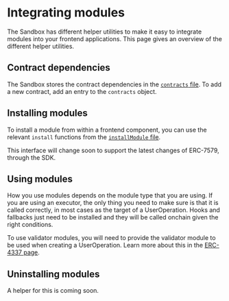 
# Integrating modules

The Sandbox has different helper utilities to make it easy to integrate modules into your frontend applications. This page gives an overview of the different helper utilities.

## Contract dependencies

The Sandbox stores the contract dependencies in the [`contracts` file](https://github.com/rhinestonewtf/sandbox/blob/main/src/constants/contracts.ts). To add a new contract, add an entry to the `contracts` object.

## Installing modules

To install a module from within a frontend component, you can use the relevant `install` functions from the [`installModule` file](https://github.com/rhinestonewtf/sandbox/blob/main/src/domains/Account/api/installModule.ts).

<Callout type="warning">
  This interface will change soon to support the latest changes of ERC-7579,
  through the SDK.
</Callout>

## Using modules

How you use modules depends on the module type that you are using. If you are using an executor, the only thing you need to make sure is that it is called correctly, in most cases as the target of a UserOperation. Hooks and fallbacks just need to be installed and they will be called onchain given the right conditions.

To use validator modules, you will need to provide the validator module to be used when creating a UserOperation. Learn more about this in the [ERC-4337 page](./erc-4337.mdx).

## Uninstalling modules

A helper for this is coming soon.
